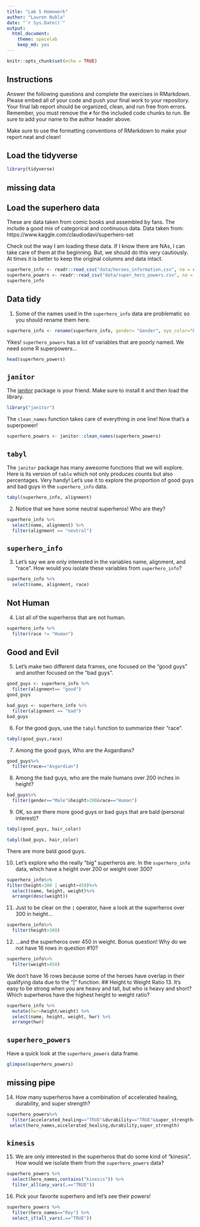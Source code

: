 ```yaml
---
title: "Lab 5 Homework"
author: "Lauren Nubla"
date: "`r Sys.Date()`"
output:
  html_document: 
    theme: spacelab
    keep_md: yes
---
```


```r
knitr::opts_chunk$set(echo = TRUE)
```

## Instructions
Answer the following questions and complete the exercises in RMarkdown. Please embed all of your code and push your final work to your repository. Your final lab report should be organized, clean, and run free from errors. Remember, you must remove the `#` for the included code chunks to run. Be sure to add your name to the author header above.  

Make sure to use the formatting conventions of RMarkdown to make your report neat and clean!  

## Load the tidyverse
```r
library(tidyverse)
```
<style>
div.blue { background-color:#e6f0ff; border-radius: 5px; padding: 20px;}
</style>
<div class = "blue">

# missing data

## Load the superhero data
These are data taken from comic books and assembled by fans. The include a good mix of categorical and continuous data.  Data taken from: https://www.kaggle.com/claudiodavi/superhero-set  

Check out the way I am loading these data. If I know there are NAs, I can take care of them at the beginning. But, we should do this very cautiously. At times it is better to keep the original columns and data intact.  
```r
superhero_info <- readr::read_csv("data/heroes_information.csv", na = c("", "-99", "-"))
superhero_powers <- readr::read_csv("data/super_hero_powers.csv", na = c("", "-99", "-"))
superhero_info
```
</div>

## Data tidy
1. Some of the names used in the `superhero_info` data are problematic so you should rename them here.  
```r
superhero_info <- rename(superhero_info, gender= "Gender", eye_color="Eye color", race="Race",hair_color="Hair color", height="Height", publisher="Publisher", skin_color="Skin color", alignment="Alignment", weight="Weight" )
```

Yikes! `superhero_powers` has a lot of variables that are poorly named. We need some R superpowers...
```r
head(superhero_powers)
```

## `janitor`
The [janitor](https://garthtarr.github.io/meatR/janitor.html) package is your friend. Make sure to install it and then load the library.  
```r
library("janitor")
```

The `clean_names` function takes care of everything in one line! Now that's a superpower!
```r
superhero_powers <- janitor::clean_names(superhero_powers)
```

## `tabyl`
The `janitor` package has many awesome functions that we will explore. Here is its version of `table` which not only produces counts but also percentages. Very handy! Let's use it to explore the proportion of good guys and bad guys in the `superhero_info` data.  
```r
tabyl(superhero_info, alignment)
```

2. Notice that we have some neutral superheros! Who are they?
```r
superhero_info %>%
  select(name, alignment) %>%
  filter(alignment == "neutral")
```

## `superhero_info`
3. Let's say we are only interested in the variables name, alignment, and "race". How would you isolate these variables from `superhero_info`?
```r
superhero_info %>%
  select(name, alignment, race)
```

## Not Human
4. List all of the superheros that are not human.
```r
superhero_info %>%
  filter(race != "Human")
```

## Good and Evil
5. Let's make two different data frames, one focused on the "good guys" and another focused on the "bad guys".

```r
good_guys <- superhero_info %>%
  filter(alignment== "good")
good_guys
```

```r
bad_guys <- superhero_info %>%
  filter(alignment == "bad")
bad_guys
```

6. For the good guys, use the `tabyl` function to summarize their "race".
```r
tabyl(good_guys,race)
```


7. Among the good guys, Who are the Asgardians?
```r
good_guys%>%
  filter(race=="Asgardian")
```



8. Among the bad guys, who are the male humans over 200 inches in height?
```r
bad_guys%>%
  filter(gender=="Male"&height>200&race=="Human")
```

9. OK, so are there more good guys or bad guys that are bald (personal interest)?
```r
tabyl(good_guys, hair_color)
```
```r
tabyl(bad_guys, hair_color)
```
There are more bald good guys.

10. Let's explore who the really "big" superheros are. In the `superhero_info` data, which have a height over 200 or weight over 300?
```r
superhero_info%>%
filter(height>300 | weight>450)%>%
  select(name, height, weight)%>%
  arrange(desc(weight))
```

11. Just to be clear on the `|` operator,  have a look at the superheros over 300 in height...
```r
superhero_info%>%
  filter(height>300)
```

12. ...and the superheros over 450 in weight. Bonus question! Why do we not have 16 rows in question #10?
```r
superhero_info%>%
  filter(weight>450)
```
We don't have 16 rows because some of the heroes have overlap in their qualifying data due to the "|" function. 
## Height to Weight Ratio
13. It's easy to be strong when you are heavy and tall, but who is heavy and short? Which superheros have the highest height to weight ratio?
```r
superhero_info %>% 
  mutate(hwr=height/weight) %>% 
  select(name, height, weight, hwr) %>% 
  arrange(hwr)
```

## `superhero_powers`
Have a quick look at the `superhero_powers` data frame.  
```r
glimpse(superhero_powers)
```
<style>
div.blue { background-color:#e6f0ff; border-radius: 5px; padding: 20px;}
</style>
<div class = "blue">

# missing pipe

14. How many superheros have a combination of accelerated healing, durability, and super strength?
```r
superhero_powers%>%
  filter(accelerated_healing=="TRUE"&durability=="TRUE"&super_strength=="TRUE") %>% 
 select(hero_names,accelerated_healing,durability,super_strength)
```
</div>

## `kinesis`
15. We are only interested in the superheros that do some kind of "kinesis". How would we isolate them from the `superhero_powers` data?
```r
superhero_powers %>% 
  select(hero_names,contains("kinesis")) %>% 
  filter_all(any_vars(.=="TRUE"))
```

16. Pick your favorite superhero and let's see their powers!
```r
superhero_powers %>% 
  filter(hero_names=="Rey") %>% 
  select_if(all_vars(.=="TRUE"))
```